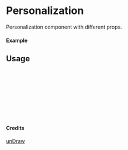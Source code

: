 
<Meta of={Personalization} title="unDraw/Personalization" />

# Personalization

Personalization component with different props.

#### Example

<Canvas of={Personalization.Primary} />

## Usage

```ts
import { Personalization } from "yadl-ui";

const Example = () => {
  return (
      <Personalization />
  );
};

export default Example;
```

#### Credits
[unDraw](https://undraw.co/illustrations)
